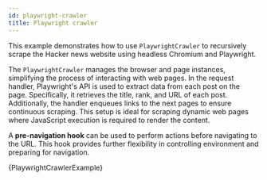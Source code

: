 ```yaml
---
id: playwright-crawler
title: Playwright crawler
---
```




This example demonstrates how to use <ApiLink to="class/PlaywrightCrawler">`PlaywrightCrawler`</ApiLink> to recursively scrape the Hacker news website using headless Chromium and Playwright.

The <ApiLink to="class/PlaywrightCrawler">`PlaywrightCrawler`</ApiLink> manages the browser and page instances, simplifying the process of interacting with web pages. In the request handler, Playwright's API is used to extract data from each post on the page. Specifically, it retrieves the title, rank, and URL of each post. Additionally, the handler enqueues links to the next pages to ensure continuous scraping. This setup is ideal for scraping dynamic web pages where JavaScript execution is required to render the content.

A **pre-navigation hook** can be used to perform actions before navigating to the URL. This hook provides further flexibility in controlling environment and preparing for navigation.

<RunnableCodeBlock className="language-python" language="python">
    {PlaywrightCrawlerExample}
</RunnableCodeBlock>
